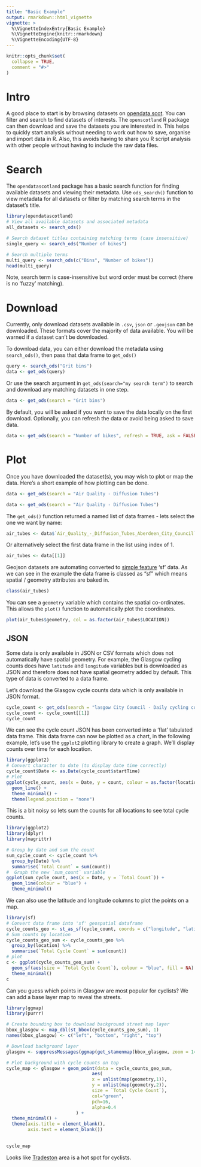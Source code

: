 ```yaml
---
title: "Basic Example"
output: rmarkdown::html_vignette
vignette: >
  %\VignetteIndexEntry{Basic Example}
  %\VignetteEngine{knitr::rmarkdown}
  %\VignetteEncoding{UTF-8}
---
```


```r
knitr::opts_chunk$set(
  collapse = TRUE,
  comment = "#>"
)
```


# Intro

A good place to start is by browsing datasets on
[opendata.scot](https://opendata.scot/). You can filter and search to find
datasets of interests. The `openscotland` R package can then download and save
the datasets you are interested in. This helps to quickly start analysis without
needing to work out how to save, organise and import data in R. Also, this
avoids having to share you R script analysis with other people without having to
include the raw data files.

# Search

The `opendatascotland` package has a basic search function for finding available
datasets and viewing their metadata. Use `ods_search()` function to view
metadata for all datasets or filter by matching search terms in the dataset's
title.

```r
library(opendatascotland)
# View all available datasets and associated metadata
all_datasets <- search_ods()

# Search dataset titles containing matching terms (case insensitive)
single_query <- search_ods("Number of bikes")

# Search multiple terms
multi_query <- search_ods(c("Bins", "Number of bikes"))
head(multi_query)
```

Note, search term is case-insensitive but word order must be correct (there is
no 'fuzzy' matching).

# Download

Currently, only download datasets available in `.csv`, `json` or `.geojson` can
be downloaded. These formats cover the majority of data available. You will be
warned if a dataset can't be downloaded.
  
To download data, you can either download the metadata using `search_ods()`,
then pass that data frame to `get_ods()`

```r
query <- search_ods("Grit bins")
data <- get_ods(query)
```

Or use the search argument in `get_ods(search="my search term")` to search and
download any matching datasets in one step.

```r
data <- get_ods(search = "Grit bins")
```

By default, you will be asked if you want to save the data locally on the first
download. Optionally, you can refresh the data or avoid being asked to save
data.

```r
data <- get_ods(search = "Number of bikes", refresh = TRUE, ask = FALSE)
```
# Plot

Once you have downloaded the dataset(s), you may wish to plot or map the data.
Here's a short example of how plotting can be done.

```r
data <- get_ods(search = "Air Quality - Diffusion Tubes")
```

```r
data <- get_ods(search = "Air Quality - Diffusion Tubes")
```
The `get_ods()` function returned a named list of data frames - lets select the
one we want by name:

```r
air_tubes <- data$`Air_Quality_-_Diffusion_Tubes_Aberdeen_City_Council`
```

Or alternatively select the first data frame in the list using index of 1.

```r
air_tubes <- data[[1]]
```

Geojson datasets are automating converted to [simple
feature](https://r-spatial.github.io/sf/) 'sf' data. As we can see in the
example the data frame is classed as "sf" which means spatial / geometry
attributes are baked in. 

```r
class(air_tubes) 
```

You can see a `geometry` variable which contains the spatial co-ordinates. This
allows the `plot()` function to automatically plot the coordinates.

```r
plot(air_tubes$geometry, col = as.factor(air_tubes$LOCATION))
```

## JSON

Some data is only available in JSON or CSV formats which does not automatically
have spatial geometry. For example, the Glasgow cycling counts does have
`latitude` and `longitude` variables but is downloaded as JSON and therefore
does not have spatial geometry added by default. This type of data is converted
to a data frame.
  
Let's download the Glasgow cycle counts data which is only available in JSON
format.

```r
cycle_count <- get_ods(search = "lasgow City Council - Daily cycling counts from automatic cycling counters")
cycle_count <- cycle_count[[1]]
cycle_count
```

We can see the cycle count JSON has been converted into a 'flat' tabulated data
frame. This data frame can now be plotted as a chart, in the following example,
let's use the `ggplot2` plotting library to create a graph. We'll display counts
over time for each location.

```r
library(ggplot2)
# Convert character to date (to display date time correctly) 
cycle_count$Date <- as.Date(cycle_count$startTime)
# Plot
ggplot(cycle_count, aes(x = Date, y = count, colour = as.factor(location))) +
  geom_line() +
  theme_minimal() +
  theme(legend.position = "none")

```

This is a bit noisy so lets sum the counts for all locations to see total
cycle counts.

```r
library(ggplot2)
library(dplyr)
library(magrittr)

# Group by date and sum the count
sum_cycle_count <- cycle_count %>%
  group_by(Date) %>% 
  summarise(`Total Count` = sum(count))
#  Graph the new `sum_count` variable
ggplot(sum_cycle_count, aes(x = Date, y = `Total Count`)) + 
  geom_line(colour = "blue") +
  theme_minimal()

```

We can also use the latitude and longitude columns to plot the points on a map.

```r
library(sf)
# Convert data frame into 'sf' geospatial dataframe
cycle_counts_geo <- st_as_sf(cycle_count, coords = c("longitude", "latitude"))
# Sum counts by location
cycle_counts_geo_sum <- cycle_counts_geo %>%
  group_by(location) %>% 
  summarise(`Total Cycle Count` = sum(count))
# plot
c <- ggplot(cycle_counts_geo_sum) +
  geom_sf(aes(size = `Total Cycle Count`), colour = "blue", fill = NA) +
  theme_minimal()
c
```

Can you guess which points in Glasgow are most popular for cyclists? We can add
a base layer map to reveal the streets.

```r
library(ggmap)
library(purrr)

# Create bounding box to download background street map layer
bbox_glasgow <- map_dbl(st_bbox(cycle_counts_geo_sum), 1)
names(bbox_glasgow) <- c("left", "bottom", "right", "top")

# Download background layer
glasgow <- suppressMessages(ggmap(get_stamenmap(bbox_glasgow, zoom = 14)))

# Plot background with cycle counts on top
cycle_map <- glasgow + geom_point(data = cycle_counts_geo_sum,
                                aes(
                                x = unlist(map(geometry,1)),
                                y = unlist(map(geometry,2)),
                                size = `Total Cycle Count`),
                                col="green", 
                                pch=16, 
                                alpha=0.4
                          ) + 
  theme_minimal() + 
  theme(axis.title = element_blank(),
        axis.text = element_blank())
  

cycle_map 
```

Looks like [Tradeston](https://www.openstreetmap.org/#map=16/55.8530/-4.2606) area is a hot spot for cyclists.
